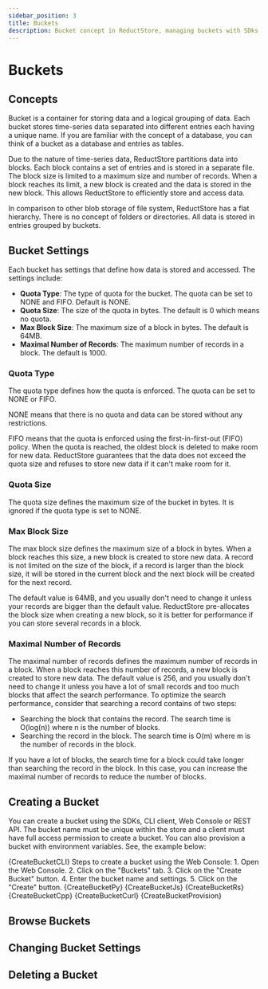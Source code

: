 ```yaml
---
sidebar_position: 3
title: Buckets
description: Bucket concept in ReductStore, managing buckets with SDks, CLI client and Web Console
---
```


# Buckets

## Concepts

Bucket is a container for storing data and a logical grouping of data. Each bucket stores time-series data separated into different entries each having a unique name. If you are familiar with the concept of a database, you can think of a bucket as a database and entries as tables.

Due to the nature of time-series data, ReductStore partitions data into blocks. Each block contains a set of entries and is stored in a separate file.
The block size is limited to a maximum size and number of records. When a block reaches its limit, a new block is created and the data is stored in the new block. This allows ReductStore to efficiently store and access data.

In comparison to other blob storage of file system, ReductStore has a flat hierarchy. There is no concept of folders or directories. All data is stored in entries grouped by buckets.

## Bucket Settings

Each bucket has settings that define how data is stored and accessed. The settings include:

- **Quota Type**: The type of quota for the bucket. The quota can be set to NONE and FIFO. Default is NONE.
- **Quota Size**: The size of the quota in bytes. The default is 0 which means no quota.
- **Max Block Size**: The maximum size of a block in bytes. The default is 64MB.
- **Maximal Number of Records**: The maximum number of records in a block. The default is 1000.

### Quota Type

The quota type defines how the quota is enforced. The quota can be set to NONE or FIFO.

NONE means that there is no quota and data can be stored without any restrictions.

FIFO means that the quota is enforced using the first-in-first-out (FIFO) policy. When the quota is reached, the oldest block is deleted to make room for new data.
ReductStore guarantees that the data does not exceed the quota size and refuses to store new data if it can't make room for it.

### Quota Size

The quota size defines the maximum size of the bucket in bytes. It is ignored if the quota type is set to NONE.

### Max Block Size

The max block size defines the maximum size of a block in bytes. When a block reaches this size, a new block is created to store new data.
A record is not limited on the size of the block, if a record is larger than the block size, it will be stored in the current block and the next block will be created for the next record.

The default value is 64MB, and you usually don't need to change it unless your records are bigger than the default value.
ReductStore pre-allocates the block size when creating a new block, so it is better for performance if you can store several records in a block.


### Maximal Number of Records

The maximal number of records defines the maximum number of records in a block. When a block reaches this number of records, a new block is created to store new data.
The default value is 256, and you usually don't need to change it unless you have a lot of small records and too much blocks that affect the search performance.
To optimize the search performance, consider that searching a record contains of two steps:

* Searching the block that contains the record. The search time is O(log(n)) where n is the number of blocks.
* Searching the record in the block. The search time is O(m) where m is the number of records in the block.

If you have a lot of blocks, the search time for a block could take longer than searching the record in the block.
In this case, you can increase the maximal number of records to reduce the number of blocks.

## Creating a Bucket

You can create a bucket using the SDKs, CLI client, Web Console or REST API.
The bucket name must be unique within the store and a client must have full access permission to create a bucket.
You can also provision a bucket with environment variables. See, the example below:


<Tabs>
  <TabItem value="CLI">
    <CodeBlock language="bash">
      {CreateBucketCLI}
    </CodeBlock>
  </TabItem>
  <TabItem value="Web Console">
    Steps to create a bucket using the Web Console:
    1. Open the Web Console.
    2. Click on the "Buckets" tab.
    3. Click on the "Create Bucket" button.
    4. Enter the bucket name and settings.
    5. Click on the "Create" button.

  </TabItem>
  <TabItem value="Python">
    <CodeBlock language="python">
      {CreateBucketPy}
    </CodeBlock>
  </TabItem>
  <TabItem value="JavaScript">
    <CodeBlock language="javascript">
      {CreateBucketJs}
    </CodeBlock>
  </TabItem>
  <TabItem value="Rust">
    <CodeBlock language="rust">
      {CreateBucketRs}
    </CodeBlock>
  </TabItem>
  <TabItem value="C++">
    <CodeBlock language="cpp">
      {CreateBucketCpp}
    </CodeBlock>
  </TabItem>
  <TabItem value="cURL">
    <CodeBlock language="bash">
      {CreateBucketCurl}
    </CodeBlock>
  </TabItem>
  <TabItem value="Provision ">
    <CodeBlock language="yaml">
      {CreateBucketProvision}
    </CodeBlock>
  </TabItem>
</Tabs>

## Browse Buckets

## Changing Bucket Settings

## Deleting a Bucket